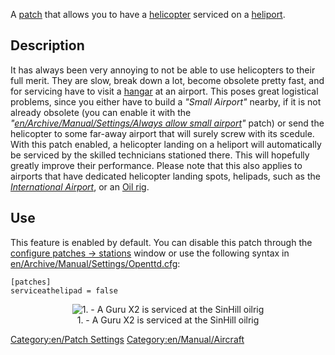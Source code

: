 [[Category:en/Patch Settings]]
[[Category:en/Manual/Aircraft]]

A [[en/Community/Patches/Patches|patch]] that allows you to have a [[en/Manual/Aircraft|helicopter]] serviced on a [[en/Manual/Airport construction|heliport]].

== Description ==
It has always been very annoying to not be able to use helicopters to their full merit. They are slow, break down a lot, become obsolete pretty fast, and for servicing have to visit a [[en/Manual/Depots|hangar]] at an airport. This poses great logistical problems, since you either have to build a ''"Small Airport"'' nearby, if it is not already obsolete (you can enable it with the ''"[[en/Archive/Manual/Settings/Always allow small airport]]"'' patch) or send the helicopter to some far-away airport that will surely screw with its scedule.<br />
With this patch enabled, a helicopter landing on a heliport will automatically be serviced by the skilled technicians stationed there. This will hopefully greatly improve their performance. Please note that this also applies to airports that have dedicated helicopter landing spots, helipads, such as the ''[[en/Manual/Airport construction|International Airport]]'', or an [[en/Manual/Industries|Oil rig]].

== Use ==
This feature is enabled by default. You can disable this patch through the [[en/Archive/Manual/Settings/Configuring patches/Stations|configure patches -> stations]] window or use the following syntax in [[en/Archive/Manual/Settings/Openttd.cfg]]:
<pre>
[patches]
serviceathelipad = false
</pre>
<center>[[File:en/Archive/Manual/Settings/Serviceathelipad.png|center|frame|1. - A Guru X2 is serviced at the SinHill oilrig]]</center>